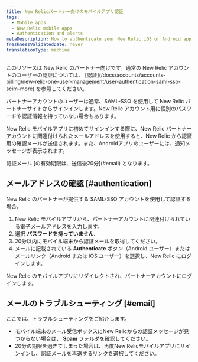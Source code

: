 ```yaml
---
title: New Relicパートナー向けのモバイルアプリ認証
tags:
  - Mobile apps
  - New Relic mobile apps
  - Authentication and alerts
metaDescription: How to authenticate your New Relic iOS or Android app if you have a SAML-SSO enabled New Relic account through a New Relic partner.
freshnessValidatedDate: never
translationType: machine
---
```


<Callout variant="important">
  このリソースは New Relic のパートナー向けです。通常の New Relic アカウントのユーザーの認証については、 [認証](/docs/accounts/accounts-billing/new-relic-one-user-management/user-authentication-saml-sso-scim-more) を参照してください。
</Callout>

パートナーアカウントのユーザーは通常、SAML-SSO を使用して New Relic パートナーサイトからサインインします。New Relic アカウント用に個別のパスワードや認証情報を持っていない場合もあります。

New Relic モバイルアプリに初めてサインインする際に、New Relic パートナーアカウントに関連付けられたメールアドレスを使用すると、New Relic から認証用の確認メールが送信されます。また、Androidアプリのユーザーには、通知メッセージが表示されます。

<Callout variant="important">
  認証メール [の有効期限は、送信後20分](#email) となります。
</Callout>

## メールアドレスの確認 [#authentication]

New Relic のパートナーが提供する SAML-SSO アカウントを使用して認証する場合。

1. New Relic モバイルアプリから、パートナーアカウントに関連付けられている電子メールアドレスを入力します。
2. 選択 **パスワードを持っていません**.
3. 20分以内にモバイル端末から認証メールを取得してください。
4. メールに記載されている **Authenticate** ボタン（Android ユーザー）またはメールリンク（Android または iOS ユーザー）を選択し、New Relic にログインします。

New Relic のモバイルアプリにリダイレクトされ、パートナーアカウントにログインします。

## メールのトラブルシューティング [#email]

ここでは、トラブルシューティングをご紹介します。

* モバイル端末のメール受信ボックスにNew Relicからの認証メッセージが見つからない場合は、 **Spam** フォルダを確認してください。
* 20分の期限を過ぎてしまった場合は、再度New Relicモバイルアプリにサインインし、認証メールを再送するリンクを選択してください。